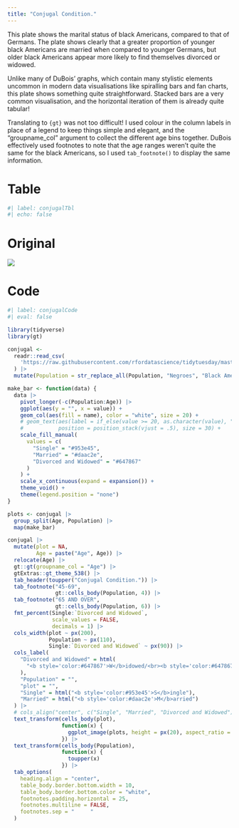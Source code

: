 ```yaml
---
title: "Conjugal Condition."
---
```


This plate shows the marital status of black Americans, compared to that of Germans. The plate shows clearly that a greater proportion of younger black Americans are married when compared to younger Germans, but older black Americans appear more likely to find themselves divorced or widowed.

Unlike many of DuBois' graphs, which contain many stylistic elements uncommon in modern data visualisations like spiralling bars and fan charts, this plate shows something quite straightforward. Stacked bars are a very common visualisation, and the horizontal iteration of them is already quite tabular!

Translating to `{gt}` was not too difficult! I used colour in the column labels in place of a legend to keep things simple and elegant, and the "groupname_col" argument to collect the different age bins together. DuBois effectively used footnotes to note that the age ranges weren't quite the same for the black Americans, so I used `tab_footnote()` to display the same information.

::: {.panel-tabset}

# Table

```r
#| label: conjugalTbl
#| echo: false
```

# Original

![](https://raw.githubusercontent.com/ajstarks/dubois-data-portraits/master/challenge/challenge02/original-plate-10.jpg)

# Code

```r
#| label: conjugalCode
#| eval: false

library(tidyverse)
library(gt)

conjugal <-
  readr::read_csv(
    'https://raw.githubusercontent.com/rfordatascience/tidytuesday/master/data/2021/2021-02-16/conjugal.csv'
  ) |> 
  mutate(Population = str_replace_all(Population, "Negroes", "Black American"))

make_bar <- function(data) {
  data |>
    pivot_longer(-c(Population:Age)) |>
    ggplot(aes(y = "", x = value)) +
    geom_col(aes(fill = name), color = "white", size = 20) +
    # geom_text(aes(label = if_else(value >= 20, as.character(value), "")),
    #           position = position_stack(vjust = .5), size = 30) +
    scale_fill_manual(
      values = c(
        "Single" = "#953e45",
        "Married" = "#daac2e",
        "Divorced and Widowed" = "#647867"
      )
    ) +
    scale_x_continuous(expand = expansion()) +
    theme_void() +
    theme(legend.position = "none")
}

plots <- conjugal |>
  group_split(Age, Population) |>
  map(make_bar)

conjugal |>
  mutate(plot = NA,
         Age = paste("Age", Age)) |>
  relocate(Age) |>
  gt::gt(groupname_col = "Age") |>
  gtExtras::gt_theme_538() |>
  tab_header(toupper("Conjugal Condition.")) |>
  tab_footnote("45-69",
               gt::cells_body(Population, 4)) |>
  tab_footnote("65 AND OVER",
               gt::cells_body(Population, 6)) |>
  fmt_percent(Single:`Divorced and Widowed`,
              scale_values = FALSE,
              decimals = 1) |>
  cols_width(plot ~ px(200),
             Population ~ px(110),
             Single:`Divorced and Widowed` ~ px(90)) |>
  cols_label(
    "Divorced and Widowed" = html(
      "<b style='color:#647867'>W</b>idowed/<br><b style='color:#647867'>D</b>ivorced"
    ),
    "Population" = "",
    "plot" = "",
    "Single" = html("<b style='color:#953e45'>S</b>ingle"),
    "Married" = html("<b style='color:#daac2e'>M</b>arried")
  ) |>
  # cols_align("center", c("Single", "Married", "Divorced and Widowed")) |>
  text_transform(cells_body(plot),
                 function(x) {
                   ggplot_image(plots, height = px(20), aspect_ratio = 8)
                 }) |>
  text_transform(cells_body(Population),
                 function(x) {
                   toupper(x)
                 }) |>
  tab_options(
    heading.align = "center",
    table_body.border.bottom.width = 10,
    table_body.border.bottom.color = "white",
    footnotes.padding.horizontal = 25,
    footnotes.multiline = FALSE,
    footnotes.sep = "     "
  )
```

:::